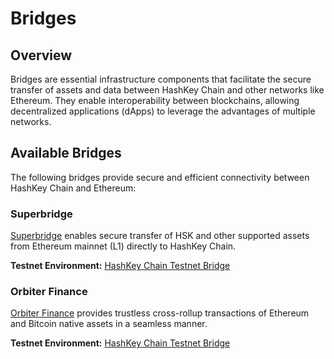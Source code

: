 # Bridges

## Overview

Bridges are essential infrastructure components that facilitate the secure transfer of assets and data between HashKey Chain and other networks like Ethereum. They enable interoperability between blockchains, allowing decentralized applications (dApps) to leverage the advantages of multiple networks.

## Available Bridges

The following bridges provide secure and efficient connectivity between HashKey Chain and Ethereum:

### Superbridge

[Superbridge](https://bridge.hashkeychain.net) enables secure transfer of HSK and other supported assets from Ethereum mainnet (L1) directly to HashKey Chain.

**Testnet Environment:** [HashKey Chain Testnet Bridge](https://hashkey-testnet-51efbf722023210f.testnets.rollbridge.app/)

### Orbiter Finance

[Orbiter Finance](https://www.orbiter.finance/en?src_chain=177\&tgt_chain=1\&src_token=ETH) provides trustless cross-rollup transactions of Ethereum and Bitcoin native assets in a seamless manner.

**Testnet Environment:** [HashKey Chain Testnet Bridge](https://test.orbiter.finance/?source=Sepolia\&dest=HashKey%20Sepolia\&token=HSK) 